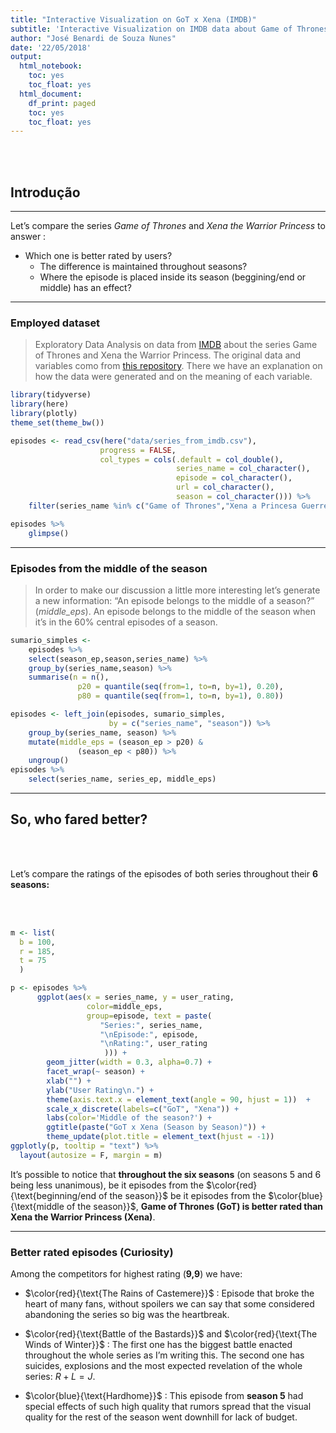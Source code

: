 ```yaml
---
title: "Interactive Visualization on GoT x Xena (IMDB)"
subtitle: 'Interactive Visualization on IMDB data about Game of Thrones (GoT) and Xena the Warrior Princess'
author: "José Benardi de Souza Nunes"
date: '22/05/2018'
output:
  html_notebook:
    toc: yes
    toc_float: yes
  html_document:
    df_print: paged
    toc: yes
    toc_float: yes
---
```


<br></br>

## Introdução

***

Let's compare the series *Game of Thrones* and *Xena the Warrior Princess* to answer :

 * Which one is better rated by users?
    + The difference is maintained throughout seasons?
    + Where the episode is placed inside its season (beggining/end or middle) has an effect?

***

### Employed dataset

> Exploratory Data Analysis on data from [IMDB](https://www.imdb.com/) about the series Game of Thrones and Xena the Warrior Princess. The original data and variables como from [this repository](https://github.com/nazareno/imdb-series). There we have an explanation on how the data were generated and on the meaning of each variable.

```r
library(tidyverse)
library(here)
library(plotly)
theme_set(theme_bw())
```

```r
episodes <- read_csv(here("data/series_from_imdb.csv"), 
                    progress = FALSE,
                    col_types = cols(.default = col_double(), 
                                     series_name = col_character(), 
                                     episode = col_character(), 
                                     url = col_character(),
                                     season = col_character())) %>% 
    filter(series_name %in% c("Game of Thrones","Xena a Princesa Guerreira")) 

episodes %>% 
    glimpse()
```

****

### Episodes from the middle of the season

>In order to make our discussion a little more interesting let's generate a new information: "An episode belongs to the middle of a season?" (*middle_eps*). An episode belongs to the middle of the season when it's in the 60% central episodes of a season.  

```r
sumario_simples <- 
    episodes %>% 
    select(season_ep,season,series_name) %>%
    group_by(series_name,season) %>% 
    summarise(n = n(),
               p20 = quantile(seq(from=1, to=n, by=1), 0.20),
               p80 = quantile(seq(from=1, to=n, by=1), 0.80))

episodes <- left_join(episodes, sumario_simples,
                      by = c("series_name", "season")) %>% 
    group_by(series_name, season) %>%
    mutate(middle_eps = (season_ep > p20) &
               (season_ep < p80)) %>% 
    ungroup()
episodes %>% 
    select(series_name, series_ep, middle_eps)
```

***

## So, who fared better?

<br></br>

Let's compare the ratings of the episodes of both series throughout their **6 seasons:**

<br></br>

```r
m <- list(
  b = 100,
  r = 185,
  t = 75
  )

p <- episodes %>% 
      ggplot(aes(x = series_name, y = user_rating, 
                 color=middle_eps,
                 group=episode, text = paste(
                    "Series:", series_name,
                    "\nEpisode:", episode,
                    "\nRating:", user_rating
                     ))) + 
        geom_jitter(width = 0.3, alpha=0.7) +
        facet_wrap(~ season) +
        xlab("") +
        ylab("User Rating\n.") +
        theme(axis.text.x = element_text(angle = 90, hjust = 1))  +
        scale_x_discrete(labels=c("GoT", "Xena")) +
        labs(color='Middle of the season?') +
        ggtitle(paste("GoT x Xena (Season by Season)")) +
        theme_update(plot.title = element_text(hjust = -1))
ggplotly(p, tooltip = "text") %>%
  layout(autosize = F, margin = m)
```

It's possible to notice that **throughout the six seasons** (on seasons 5 and 6 being less unanimous), be it episodes from the $\color{red}{\text{beginning/end of the season}}$ be it episodes from the $\color{blue}{\text{middle of the season}}$, **Game of Thrones (GoT) is better rated than Xena the Warrior Princess (Xena)**. 

***

### Better rated episodes (Curiosity)

Among the competitors for highest rating (**9,9**) we have:

* $\color{red}{\text{The Rains of Castemere}}$ : Episode that broke the heart of many fans, without spoilers we can say that some considered abandoning the series so big was the heartbreak. 

* $\color{red}{\text{Battle of the Bastards}}$ and $\color{red}{\text{The Winds of Winter}}$ : The first one has the biggest battle enacted throughout the whole series as I'm writing this. The second one has suicides, explosions and the most expected revelation of the whole series:  $R + L = J$. 

* $\color{blue}{\text{Hardhome}}$ : This episode from **season 5** had special effects of such high quality that rumors spread that the visual quality for the rest of the season went downhill  for lack of budget.

